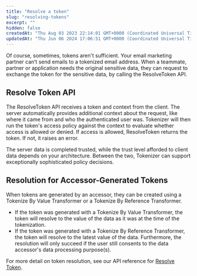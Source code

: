 ```yaml
---
title: "Resolve a token"
slug: "resolving-tokens"
excerpt: ""
hidden: false
createdAt: "Thu Aug 03 2023 22:14:01 GMT+0000 (Coordinated Universal Time)"
updatedAt: "Thu Jun 06 2024 17:06:51 GMT+0000 (Coordinated Universal Time)"
---
```

Of course, sometimes, tokens aren't sufficient. Your email marketing partner can’t send emails to a tokenized email address. When a teammate, partner or application needs the original sensitive data, they can request to exchange the token for the sensitive data, by calling the ResolveToken API.

## Resolve Token API

The ResolveToken API receives a <Glossary>token</Glossary> and <Glossary>context</Glossary> from the client. The server automatically provides additional context about the request, like where it came from and who the authenticated user was. Tokenizer will then run the token's <Glossary>access policy</Glossary> against the context to evaluate whether access is allowed or denied. If access is allowed, ResolveToken returns the token. If not, it raises an error.

The server data is completed trusted, while the trust level afforded to client data depends on your architecture. Between the two, Tokenizer can support exceptionally sophisticated policy decisions.

## Resolution for Accessor-Generated Tokens

When tokens are generated by an accessor, they can be created using a Tokenize By Value Transformer or a Tokenize By Reference Transformer.

- If the token was generated with a Tokenize By Value Transformer, the token will resolve to the value of the data as it was at the time of the tokenization.
- If the token was generated with a Tokenize By Reference Transformer, the token will resolve to the latest value of the data. Furthermore, the resolution will only succeed if the user still consents to the data accessor's data processing purpose(s).

For more detail on token resolution, see our API reference for [Resolve Token](https://docs.userclouds.com/reference/post_tokenizer-tokens-actions-resolve).
